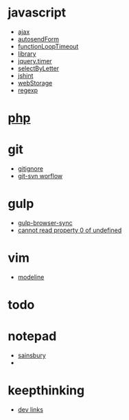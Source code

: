 = javascript =
* [[ajax]]
* [[autosendForm]]
* [[functionLoopTimeout]]
* [[library]]
* [[jquery.timer]]
* [[selectByLetter]]
* [[jshint]]
* [[webStorage]]
* [[regexp]]

= [[php]] =

= git =
* [[gitignore]]
* [[git-svn worflow]]

= gulp =
* [[gulp-browser-sync]]
* [[cannot read property 0 of undefined]]

= vim =
* [[modeline]]

= todo =

= notepad =
* [[sainsbury]]
* 
= keepthinking =
* [[dev links]]

